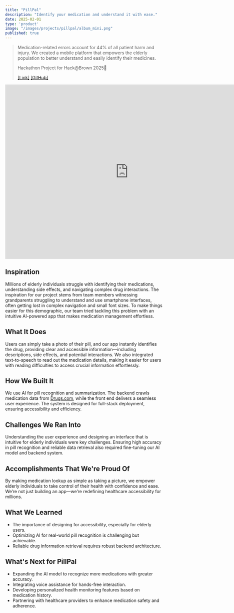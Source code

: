 ```yaml
---
title: "PillPal"
description: "Identify your medication and understand it with ease."
date: 2025-02-01
type: 'product'
image: "/images/projects/pillpal/album_mini.png"
published: true
---
```


> Medication-related errors account for 44% of all patient harm and injury. We created a mobile platform that empowers the elderly population to better understand and easily identify their medicines. 
>
> Hackathon Project for Hack@Brown 2025🐻
> 
> [[Link]](https://pillpall.vercel.app) [[GitHub]](https://github.com/junkaiman/pillpal)


<iframe width="786" height="556" src="https://www.youtube.com/embed/UhfCBt_NWVQ" title="PillPal \\ Hack@Brown 2025" frameborder="0" allow="accelerometer; autoplay; clipboard-write; encrypted-media; gyroscope; picture-in-picture; web-share" referrerpolicy="strict-origin-when-cross-origin" allowfullscreen></iframe>

## Inspiration  
Millions of elderly individuals struggle with identifying their medications, understanding side effects, and navigating complex drug interactions. The inspiration for our project stems from team members witnessing grandparents struggling to understand and use smartphone interfaces, often getting lost in complex navigation and small font sizes. To make things easier for this demographic, our team tried tackling this problem with an intuitive AI-powered app that makes medication management effortless.  

## What It Does  
Users can simply take a photo of their pill, and our app instantly identifies the drug, providing clear and accessible information—including descriptions, side effects, and potential interactions. We also integrated text-to-speech to read out the medication details, making it easier for users with reading difficulties to access crucial information effortlessly. 

## How We Built It  
We use AI for pill recognition and summarization. The backend crawls medication data from [Drugs.com](https://www.drugs.com), while the front end delivers a seamless user experience. The system is designed for full-stack deployment, ensuring accessibility and efficiency.  

## Challenges We Ran Into  
Understanding the user experience and designing an interface that is intuitive for elderly individuals were key challenges. Ensuring high accuracy in pill recognition and reliable data retrieval also required fine-tuning our AI model and backend system.  

## Accomplishments That We're Proud Of  
By making medication lookup as simple as taking a picture, we empower elderly individuals to take control of their health with confidence and ease. We’re not just building an app—we’re redefining healthcare accessibility for millions.  

## What We Learned  
- The importance of designing for accessibility, especially for elderly users.  
- Optimizing AI for real-world pill recognition is challenging but achievable.  
- Reliable drug information retrieval requires robust backend architecture.  

## What's Next for PillPal 
- Expanding the AI model to recognize more medications with greater accuracy.  
- Integrating voice assistance for hands-free interaction.  
- Developing personalized health monitoring features based on medication history.  
- Partnering with healthcare providers to enhance medication safety and adherence. 

